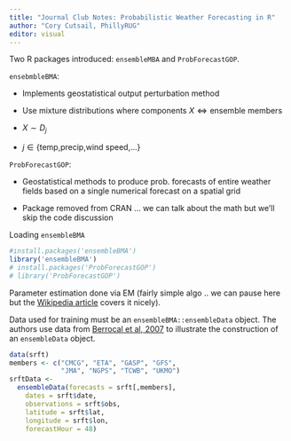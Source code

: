 ```yaml
---
title: "Journal Club Notes: Probabilistic Weather Forecasting in R"
author: "Cory Cutsail, PhillyRUG"
editor: visual
---
```


Two R packages introduced: `ensembleMBA` and `ProbForecastGOP`.

`ensebmbleBMA`:

-   Implements geostatistical output perturbation method

-   Use mixture distributions where components $X \iff \text{ensemble members}$

-   $X\sim D_j$

-   $j\in\{\text{temp,precip,wind speed,...}\}$

`ProbForecastGOP`:

-   Geostatistical methods to produce prob. forecasts of entire weather fields based on a single numerical forecast on a spatial grid

-   Package removed from CRAN ... we can talk about the math but we'll skip the code discussion

Loading `ensembleBMA`

```r
#install.packages('ensembleBMA')
library('ensembleBMA')
# install.packages('ProbForecastGOP')
# library('ProbForecastGOP')
```

Parameter estimation done via EM (fairly simple algo .. we can pause here but the [Wikipedia article](https://en.wikipedia.org/wiki/Expectation–maximization_algorithm) covers it nicely).

Data used for training must be an `ensembleBMA::ensembleData` object. The authors use data from [Berrocal et al, 2007](https://sites.stat.washington.edu/raftery/Research/PDF/Berrocal2007.pdf) to illustrate the construction of an `ensembleData` object.

```r
data(srft)
members <- c("CMCG", "ETA", "GASP", "GFS",
             "JMA", "NGPS", "TCWB", "UKMO")
srftData <-
  ensembleData(forecasts = srft[,members],
    dates = srft$date,
    observations = srft$obs,
    latitude = srft$lat,
    longitude = srft$lon,
    forecastHour = 48)
```
